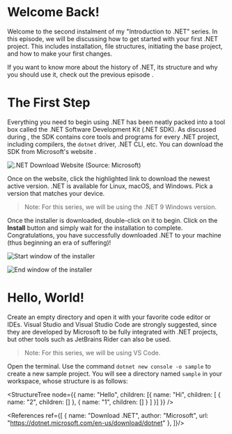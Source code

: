 
# Welcome Back!

Welcome to the second instalment of my "Introduction to .NET" series. In this episode, we will be discussing how to get started with your first .NET project.
This includes installation, file structures, initiating the base project, and how to make your first changes.

If you want to know more about the history of .NET, its structure and why you should use it, check out the previous episode
<Redirect name='here' url='/blogs/dotnet-guide-1' />.

# The First Step

Everything you need to begin using .NET has been neatly packed into a tool box called the .NET Software Development Kit (.NET SDK). As discussed during
<Redirect name='episode 1' url='/blogs/dotnet-guide-1' />, the SDK contains core tools and programs for every .NET project, including compilers,
the `dotnet` driver, .NET CLI, etc. You can download the SDK from Microsoft's website
<Redirect name='here' url='https://dotnet.microsoft.com/en-us/download/dotnet' />.

<Image
    url='blogs/dotnet-guide-2'
    src='dotnet-download.jpg'
    width={1274}
    height={753}
    alt='.NET Download Website (Source: Microsoft)'
/>

Once on the website, click the highlighted link to download the newest active version. .NET is available for Linux, macOS, and Windows. Pick a version that
matches your device.

> Note: For this series, we will be using the .NET 9 Windows version.

Once the installer is downloaded, double-click on it to begin. Click on the **Install** button and simply wait for the installation to complete.
Congratulations, you have successfully downloaded .NET to your machine (thus beginning an era of suffering)!

<Image
    url='blogs/dotnet-guide-2'
    src='dotnet-installer.jpg'
    width={1274}
    height={753}
    alt='Start window of the installer'
/>

<Image
    url='blogs/dotnet-guide-2'
    src='dotnet-installer-complete.jpg'
    width={1274}
    height={753}
    alt='End window of the installer'
/>

# Hello, World!

Create an empty directory and open it with your favorite code editor or IDEs. Visual Studio and Visual Studio Code are strongly suggested,
since they are developed by Microsoft to be fully integrated with .NET projects, but other tools such as JetBrains Rider can also be used.

> Note: For this series, we will be using VS Code.

Open the terminal. Use the command `dotnet new console -o sample` to create a new sample project. You will see a directory named `sample` in your
workspace, whose structure is as follows:

<StructureTree node={{
    name: "Hello",
    children: [{
        name: "Hi",
        children: [
            {
                name: "2",
                children: []
            },
            {
                name: "1",
                children: []
            }
        ]
    }]
}} />

<References ref={[
    {
        name: "Download .NET",
        author: "Microsoft",
        url: "https://dotnet.microsoft.com/en-us/download/dotnet"
    },
]}/>